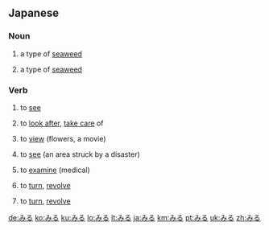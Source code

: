==Japanese==
===Noun===
{{ja-noun|h|rom=miru}}
# {{ja-def|海松}} a type of [[seaweed]]
# {{ja-def|水松}} a type of [[seaweed]]
===Verb===
{{ja-verb|h|rom=miru|type=2}}
# {{ja-def|見る}} to [[see]]
# {{ja-def|看る}} to [[look after]], [[take care]] of
# {{ja-def|観る}} to [[view]] (flowers, a movie)
# {{ja-def|視る}} to [[see]] (an area struck by a disaster)
# {{ja-def|診る}} to [[examine]] (medical)
# {{ja-def|回る}} to [[turn]], [[revolve]]
# {{ja-def|廻る}} to [[turn]], [[revolve]]

[[de:みる]]
[[ko:みる]]
[[ku:みる]]
[[lo:みる]]
[[lt:みる]]
[[ja:みる]]
[[km:みる]]
[[pt:みる]]
[[uk:みる]]
[[zh:みる]]